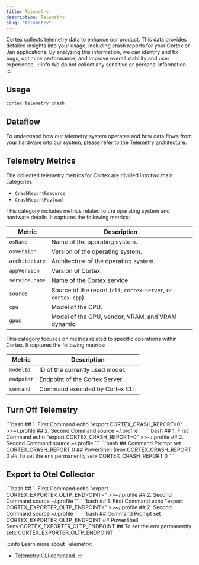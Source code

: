 ```yaml
---
title: Telemetry
description: Telemetry
slug: "telemetry"
---
```



Cortex collects telemetry data to enhance our product. This data provides detailed insights into your usage, including crash reports for your Cortex or Jan applications. By analyzing this information, we can identify and fix bugs, optimize performance, and improve overall stability and user experience.
:::info
We do not collect any sensitive or personal information.
:::
## Usage
```bash
cortex telemetry crash
```
## Dataflow
To understand how our telemetry system operates and how data flows from your hardware into our system, please refer to the [Telemetry architecture](/docs/telemetry-architecture).
## Telemetry Metrics
The collected telemetry metrics for Cortex are divided into two main categories:
- `CrashReportResource`
- `CrashReportPayload`
<Tabs>
  <TabItem value="1" label="`CrashReportResource`" default>
This category includes metrics related to the operating system and hardware details. It captures the following metrics:

| Metric             | Description                    |
|-----------------|--------------------------------|
| `osName`        | Name of the operating system.   |
| `osVersion`     | Version of the operating system.|
| `architecture`  | Architecture of the operating system. |
| `appVersion`    | Version of Cortex.              |
| `service.name`  | Name of the Cortex service.     |
| `source`        | Source of the report (`cli`, `cortex-server`, or `cortex-cpp`). |
| `cpu`           | Model of the CPU.               |
| `gpus`          | Model of the GPU, vendor, VRAM, and VRAM dynamic. |
  </TabItem>
  <TabItem value="2" label="`CrashReportPayload`" default>
This category focuses on metrics related to specific operations within Cortex. It captures the following metrics:

| Metric         | Description                    |
|-------------|--------------------------------|
| `modelId`   | ID of the currently used model. |
| `endpoint`  | Endpoint of the Cortex Server.  |
| `command`   | Command executed by Cortex CLI. |
  </TabItem>
</Tabs>

## Turn Off Telemetry
<Tabs>
  <TabItem value="linux" label="Linux" default>
  ```bash
  ## 1. First Command
  echo "export CORTEX_CRASH_REPORT=0" >>~/.profile
  ## 2. Second Command
  source ~/.profile
  ```
  </TabItem>
  <TabItem value="mac" label="macOS" default>
    ```bash
    ## 1. First Command
    echo "export CORTEX_CRASH_REPORT=0" >>~/.profile
    ## 2. Second Command
    source ~/.profile
    ```
  </TabItem>
  <TabItem value="windows" label="Windows" default>
    ```bash
    ## Command Prompt
    set CORTEX_CRASH_REPORT 0
    ## PowerShell
    $env:CORTEX_CRASH_REPORT 0
    ## To set the env permanently
    setx CORTEX_CRASH_REPORT 0
    ```
  </TabItem>
</Tabs>


## Export to Otel Collector
<Tabs>
  <TabItem value="linux" label="Linux" default>
  ```bash
  ## 1. First Command
  echo "export CORTEX_EXPORTER_OLTP_ENDPOINT=<your_OTEL_endpoint>" >>~/.profile
  ## 2. Second Command
  source ~/.profile
  ```
  </TabItem>
  <TabItem value="mac" label="macOS" default>
    ```bash
    ## 1. First Command
    echo "export CORTEX_EXPORTER_OLTP_ENDPOINT=<your_OTEL_endpoint>" >>~/.profile
    ## 2. Second Command
    source ~/.profile
    ```
  </TabItem>
  <TabItem value="windows" label="Windows" default>
    ```bash
    ## Command Prompt
    set CORTEX_EXPORTER_OLTP_ENDPOINT <your_OTEL_endpoint>
    ## PowerShell
    $env:CORTEX_EXPORTER_OLTP_ENDPOINT <your_OTEL_endpoint>
    ## To set the env permanently
    setx CORTEX_EXPORTER_OLTP_ENDPOINT <your_OTEL_endpoint>
    ```
  </TabItem>
</Tabs>

:::info
Learn more about Telemetry:
- [Telemetry CLI command](/docs/cli/telemetry).
:::

